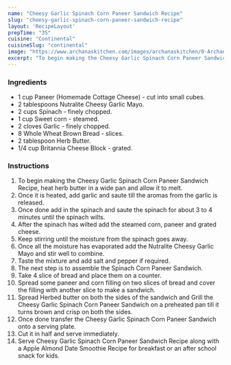 ---
name: "Cheesy Garlic Spinach Corn Paneer Sandwich Recipe"
slug: "cheesy-garlic-spinach-corn-paneer-sandwich-recipe"
layout: 'RecipeLayout'
prepTime: "35"
cuisine: "Continental"
cuisineSlug: "continental"
image: "https://www.archanaskitchen.com/images/archanaskitchen/0-Archanas-Kitchen-Recipes/2018/Spinach_Corn_and_Paneer_Sandwich_Recipe-5.jpg"
excerpt: "To begin making the Cheesy Garlic Spinach Corn Paneer Sandwich Recipe, heat herb butter in a wide pan and allow it to melt"
---

### Ingredients

- 1 cup Paneer (Homemade Cottage Cheese) - cut into small cubes.
- 2 tablespoons Nutralite Cheesy Garlic Mayo.
- 2 cups Spinach - finely chopped.
- 1 cup Sweet corn - steamed.
- 2 cloves Garlic - finely chopped.
- 8 Whole Wheat Brown Bread - slices.
- 2 tablespoon Herb Butter.
- 1/4 cup Britannia Cheese Block - grated.

### Instructions

1. To begin making the Cheesy Garlic Spinach Corn Paneer Sandwich Recipe, heat herb butter in a wide pan and allow it to melt.
1. Once it is heated, add garlic and saute till the aromas from the garlic is released.
1. Once done add in the spinach and saute the spinach for about 3 to 4 minutes until the spinach wilts.
1. After the spinach has wilted add the steamed corn, paneer and grated cheese.
1. Keep stirring until the moisture from the spinach goes away.
1.  Once all the moisture has evaporated add the Nutralite Cheesy Garlic Mayo and stir well to combine.
1. Taste the mixture and add salt and pepper if required.
1. The next step is to assemble the Spinach Corn Paneer Sandwich.
1. Take 4 slice of bread and place them on a counter.
1. Spread some paneer and corn filling on two slices of bread and cover the filling with another slice to make a sandwich.
1. Spread Herbed butter on both the sides of the sandwich and Grill the Cheesy Garlic Spinach Corn Paneer Sandwich on a preheated pan till it turns brown and crisp on both the sides.
1. Once done transfer the Cheesy Garlic Spinach Corn Paneer Sandwich onto a serving plate.
1. Cut it in half and serve immediately.
1. Serve Cheesy Garlic Spinach Corn Paneer Sandwich Recipe along with a Apple Almond Date Smoothie Recipe for  breakfast or an after school snack for kids.

